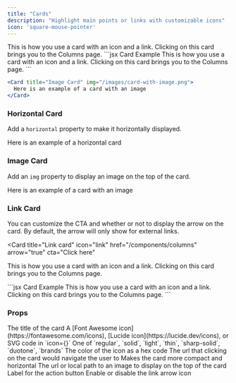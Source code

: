 ```yaml
---
title: "Cards"
description: "Highlight main points or links with customizable icons"
icon: 'square-mouse-pointer'
---
```


<Card title="Card Title" icon="text" href="/components/columns">
  This is how you use a card with an icon and a link. Clicking on this card
  brings you to the Columns page.
</Card>

<RequestExample>
  ```jsx Card Example
  <Card title="Click on me" icon="text" href="/components/columns">
    This is how you use a card with an icon and a link. Clicking on this card
    brings you to the Columns page.
  </Card>
  ```

```jsx Image Card Example
<Card title="Image Card" img="/images/card-with-image.png">
  Here is an example of a card with an image
</Card>
```

</RequestExample>

### Horizontal Card

Add a `horizontal` property to make it horizontally displayed.

<Card title="Horizontal Card" icon="text" horizontal>
  Here is an example of a horizontal card
</Card>

### Image Card

Add an `img` property to display an image on the top of the card.

<Card title="Image Card" img="https://mintlify-assets.b-cdn.net/yosemite.jpg">
  Here is an example of a card with an image
</Card>

### Link Card

You can customize the CTA and whether or not to display the arrow on the card. By default, the arrow will only show for external links.

<Card
  title="Link card"
  icon="link"
  href="/components/columns"
  arrow="true"
  cta="Click here"
>
  This is how you use a card with an icon and a link. Clicking on this card
  brings you to the Columns page.
</Card>

<RequestExample>
  ```jsx Card Example
  <Card
    title="Link card"
    icon="link"
    href="/components/columns"
    arrow="true"
    cta="Click here"
  >
    This is how you use a card with an icon and a link. Clicking on this card
    brings you to the Columns page.
  </Card>
  ```
</RequestExample>

### Props

<ResponseField name="title" type="string" required>
  The title of the card
</ResponseField>

<ResponseField name="icon" type="string or svg">
  A [Font Awesome icon](https://fontawesome.com/icons), [Lucide
  icon](https://lucide.dev/icons), or SVG code in `icon={}`
</ResponseField>

<ResponseField name="iconType" type="string">
  One of `regular`, `solid`, `light`, `thin`, `sharp-solid`, `duotone`, `brands`
</ResponseField>

<ResponseField name="color" type="string">
  The color of the icon as a hex code
</ResponseField>

<ResponseField name="href" type="string">
  The url that clicking on the card would navigate the user to
</ResponseField>

<ResponseField name="horizontal" type="boolean">
  Makes the card more compact and horizontal
</ResponseField>

<ResponseField name="img" type="string">
  The url or local path to an image to display on the top of the card
</ResponseField>

<ResponseField name="cta" type="string">
  Label for the action button
</ResponseField>

<ResponseField name="arrow" type="boolean">
  Enable or disable the link arrow icon
</ResponseField>

